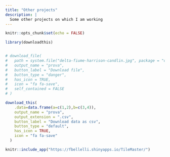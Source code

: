 ```yaml
---
title: "Other projects"
description: |
  Some other projects on which I am working
---
```


```r
knitr::opts_chunk$set(echo = FALSE)
```


```r
library(downloadthis)


# download_file(
#   path = system.file("delta-fiume-harrison-candlin.jpg", package = "downloadthis"),
#   output_name = "prova",
#   button_label = "Download file",
#   button_type = "danger",
#   has_icon = TRUE,
#   icon = "fa fa-save",
#   self_contained = FALSE
# )

download_this(
    .data=data.frame(a=c(1,2),b=c(3,4)),
    output_name = "prova",
    output_extension = ".csv",
    button_label = "Download data as csv",
    button_type = "default",
    has_icon = TRUE,
    icon = "fa fa-save"
  )

```



```r
knitr::include_app("https://fbellelli.shinyapps.io/TileMaster/")
```